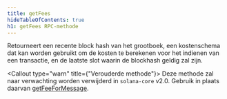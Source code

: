 ```yaml
---
title: getFees
hideTableOfContents: true
h1: getFees RPC-methode
---
```


Retourneert een recente block hash van het grootboek, een kostenschema dat kan
worden gebruikt om de kosten te berekenen voor het indienen van een transactie,
en de laatste slot waarin de blockhash geldig zal zijn.

<Callout type="warn" title={"Verouderde methode"}>
  Deze methode zal naar verwachting worden verwijderd in `solana-core` v2.0.
  Gebruik in plaats daarvan [getFeeForMessage](/docs/rpc/http/getfeeformessage).
</Callout>
